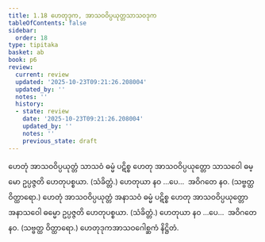 ```yaml
---
title: 1.18 ဟေတုဒုက, အာသဝဝိပ္ပယုတ္တသာသဝဒုက
tableOfContents: false
sidebar:
  order: 18
type: tipitaka
basket: ab
book: p6
review:
  current: review
  updated: '2025-10-23T09:21:26.208004'
  updated_by: ''
  notes: ''
  history:
  - state: review
    date: '2025-10-23T09:21:26.208004'
    updated_by: ''
    notes: ''
    previous_state: draft
---
```



<ReviewStatus review={frontmatter.review} showDetails={true} />

<HypothesisAnnotation frontmatter={frontmatter} />

<DynamicBreadcrumb />

<Division number="42" book="p6" e="ch" v="39" p="49">

<Paragraph number="119" book="p6">
ဟေတုံ အာသဝဝိပ္ပယုတ္တံ သာသဝံ ဓမ္မံ ပဋိစ္စ ဟေတု အာသဝဝိပ္ပယုတ္တော သာသဝေါ ဓမ္မော ဥပ္ပဇ္ဇတိ ဟေတုပစ္စယာ. (သံခိတ္တံ.)
</Paragraph>

<Paragraph number="120" book="p6">
ဟေတုယာ နဝ …ပေ…  အဝိဂတေ နဝ. (သဗ္ဗတ္ထ ဝိတ္ထာရော.)
</Paragraph>

<Paragraph number="121" book="p6">
ဟေတုံ အာသဝဝိပ္ပယုတ္တံ အနာသဝံ ဓမ္မံ ပဋိစ္စ ဟေတု အာသဝဝိပ္ပယုတ္တော အနာသဝေါ ဓမ္မော ဥပ္ပဇ္ဇတိ ဟေတုပစ္စယာ. (သံခိတ္တံ.)
</Paragraph>

<Paragraph number="122" book="p6">
ဟေတုယာ နဝ …ပေ…  အဝိဂတေ နဝ. (သဗ္ဗတ္ထ ဝိတ္ထာရော.)

</Paragraph>
</Division>

<Paragraph number="123" type="center" book="p6">
ဟေတုဒုကအာသဝဂေါစ္ဆကံ နိဋ္ဌိတံ.
</Paragraph>
